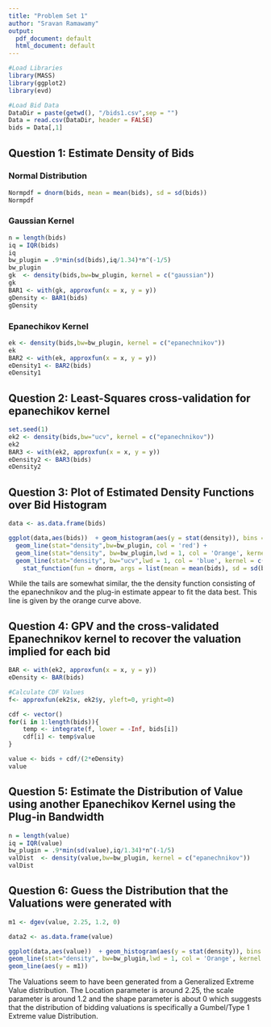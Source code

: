 ```yaml
---
title: "Problem Set 1"
author: "Sravan Ramawamy"
output:
  pdf_document: default
  html_document: default
---
```


```r
#Load Libraries 
library(MASS)
library(ggplot2)
library(evd)
```

```r
#Load Bid Data
DataDir = paste(getwd(), "/bids1.csv",sep = "")
Data = read.csv(DataDir, header = FALSE)
bids = Data[,1]

```


## Question 1: Estimate Density of Bids

### Normal Distribution

```r

Normpdf = dnorm(bids, mean = mean(bids), sd = sd(bids))
Normpdf

```

### Gaussian Kernel

```r

n = length(bids)
iq = IQR(bids)
iq
bw_plugin = .9*min(sd(bids),iq/1.34)*n^(-1/5)
bw_plugin
gk  <- density(bids,bw=bw_plugin, kernel = c("gaussian"))
gk
BAR1 <- with(gk, approxfun(x = x, y = y))
gDensity <- BAR1(bids)
gDensity

```

### Epanechikov Kernel

```r

ek <- density(bids,bw=bw_plugin, kernel = c("epanechnikov"))
ek
BAR2 <- with(ek, approxfun(x = x, y = y))
eDensity1 <- BAR2(bids)
eDensity1

```

## Question 2: Least-Squares cross-validation for epanechikov kernel


```r
set.seed(1)
ek2 <- density(bids,bw="ucv", kernel = c("epanechnikov"))
ek2
BAR3 <- with(ek2, approxfun(x = x, y = y))
eDensity2 <- BAR3(bids)
eDensity2
```

## Question 3: Plot of Estimated Density Functions over Bid Histogram

```r

data <- as.data.frame(bids)

ggplot(data,aes(bids))  + geom_histogram(aes(y = stat(density)), bins = 50) +
  geom_line(stat="density",bw=bw_plugin, col = 'red') + 
  geom_line(stat="density", bw=bw_plugin,lwd = 1, col = 'Orange', kernel = c("epanechnikov")) +
  geom_line(stat="density", bw="ucv",lwd = 1, col = 'blue', kernel = c("epanechnikov")) +
    stat_function(fun = dnorm, args = list(mean = mean(bids), sd = sd(bids)))

```

While the tails are somewhat similar, the the density function consisting of the epanechnikov and the plug-in estimate appear to fit the data best. This line is given by the orange curve above.

## Question 4: GPV and the cross-validated Epanechnikov kernel to recover the valuation implied for each bid

```r
BAR <- with(ek2, approxfun(x = x, y = y))
eDensity <- BAR(bids)

#Calculate CDF Values
f<- approxfun(ek2$x, ek2$y, yleft=0, yright=0)

cdf <- vector()
for(i in 1:length(bids)){
    temp <- integrate(f, lower = -Inf, bids[i])
    cdf[i] <- temp$value
}

value <- bids + cdf/(2*eDensity)
value
```

## Question 5: Estimate the Distribution of Value using another Epanechikov Kernel using the Plug-in Bandwidth

```r
n = length(value)
iq = IQR(value)
bw_plugin = .9*min(sd(value),iq/1.34)*n^(-1/5)
valDist  <- density(value,bw=bw_plugin, kernel = c("epanechnikov"))
valDist
```

## Question 6: Guess the Distribution that the Valuations were generated with

```r
m1 <- dgev(value, 2.25, 1.2, 0)

data2 <- as.data.frame(value)

ggplot(data,aes(value))  + geom_histogram(aes(y = stat(density)), bins = 50) +
geom_line(stat="density", bw=bw_plugin,lwd = 1, col = 'Orange', kernel = c("epanechnikov")) +
geom_line(aes(y = m1))
```

The Valuations seem to have been generated from a Generalized Extreme Value distribution. The Location parameter is around 2.25, the scale parameter is around 1.2 and the shape parameter is about 0 which suggests that the distribution of bidding valuations is specifically a Gumbel/Type 1 Extreme value Distribution.



